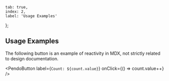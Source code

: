     tab: true,
    index: 2,
    label: 'Usage Examples'
};


## Usage Examples

The following button is an example of reactivity in MDX, not strictly related to design documentation.


<PendoButton label={`Count: ${count.value}`} onClick={() => count.value++} />
